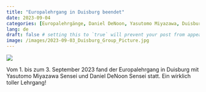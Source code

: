 ---
title: "Europalehrgang in Duisburg beendet"
date: 2023-09-04
categories: [Europalehrgänge, Daniel DeNoon, Yasutomo Miyazawa, Duisburg] # self-defined categories
lang: de
draft: false # setting this to `true` will prevent your post from appearing on your listing page until you're ready!
image: /images/2023-09-03_Duisburg_Group_Picture.jpg
---

![](/images/2023-09-03_Duisburg_Group_Picture.jpg)

Vom 1. bis zum 3. September 2023 fand der Europalehrgang in Duisburg mit Yasutomo Miyazawa Sensei und Daniel DeNoon Sensei statt. Ein wirklich toller Lehrgang!
